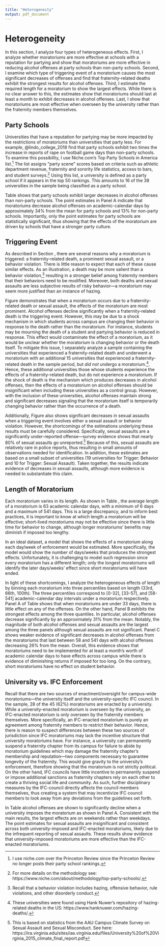 ```yaml
---
title: "Heterogeneity"
output: pdf_document
---
```


<!-- ```{r setup, include=FALSE} -->
<!-- knitr::opts_chunk$set(echo = TRUE) -->
<!-- ``` -->

# Heterogeneity \label{section:heterogeneity}

In this section, I analyze four types of heterogeneous effects. First, I analyze whether moratoriums are more effective at schools with a reputation for partying and show that moratoriums are more effective in reducing alcohol offenses at party schools than non-party schools. Second, I examine which type of triggering event of a moratorium causes the most significant decreases of offenses and find that fraternity-related deaths exhibit the strongest results for alcohol offenses. Third, I estimate the required length for a moratorium to show the largest effects. While there is no clear answer to this, the estimates show that moratoriums should last at least a month to exhibit decreases in alcohol offenses. Last, I show that moratoriums are most effective when overseen by the university rather than the fraternity members themselves. 

## Party Schools

Universities that have a reputation for partying may be more impacted by the restrictions of moratoriums than universities that party less. For example, @lindo_college_2018 find that party schools exhibit two times the increase in reports of rape on football game days than non-party schools. To examine this possibility, I use Niche.com's Top Party Schools in America list.^[I use niche.com over the Princeton Review since the Princeton Review no longer posts their party school rankings.] The list assigns "party scene" scores based on criteria such as athletic department revenue, fraternity and sorority life statistics, access to bars, and student surveys.^[For more details on the methodology see: https://www.niche.com/about/methodology/top-party-schools/.]  Using this list, a university is defined as a party school if it appears in the top 50 rankings. This amounts to 16 of the 38 universities in the sample being classified as a party school. 

Table \ref{party_school_table} shows that party schools exhibit larger decreases in alcohol offenses than non-party schools. The point estimates in Panel A indicate that moratoriums decrease alcohol offenses on academic-calendar days by approximately 34% from the mean for party schools and 13% for non-party schools. Importantly, only the point estimates for party schools are statistically significant, thus showing that the effects of the moratorium are driven by schools that have a stronger party culture. 

## Triggering Event

As described in Section \ref{section:background}, there are several reasons why a moratorium is triggered: a fraternity-related death, a prominent sexual assault, or a behavior violation. There is little reason to expect that each of these cause similar effects. As an illustration, a death may be more salient than a behavior violation,^[Recall that a behavior violation includes hazing, offensive behavior, rule violations, and other disorderly conduct.] resulting in a stronger belief among fraternity members that their behaviors need to be modified. Moreover, both deaths and sexual assaults are less subjective results of risky behavior—a moratorium may seem more justified than an instance of hazing. 

Figure \ref{trigger_reg_graph} demonstrates that when a moratorium occurs due to a fraternity-related death or sexual assault, the effects of the moratorium are most prominent. Alcohol offenses decline significantly when a fraternity-related death is the triggering event. However, this may be due to a shock mechanism in which students across campus are changing their behavior in response to the death rather than the moratorium. For instance, students may be mourning the death of a student and partying behavior is reduced in response. This effect would contaminate the effect of a moratorium, as it would be unclear whether the moratorium is changing behavior or the death itself. To mitigate this issue, I separately analyze a sample containing the universities that experienced a fraternity-related death and underwent a moratorium with an additional 15 universities that experienced a fraternity-related death in the sample period, but *did not* undergo a moratorium.^[These universities were found using Hank Nuwer's repository of hazing-related deaths in the US: https://www.hanknuwer.com/hazing-deaths/.]. Hence, these additional universities those whose students experience the effects of a fraternity-related death, but do not experience a moratorium. If the shock of death is the mechanism which produces decreases in alcohol offenses, then the effects of a moratorium on alcohol offenses should be insignificant when including these universities as a control group. However, with the inclusion of these universities, alcohol offenses maintain strong and significant decreases signaling that the moratorium itself is temporarily changing behavior rather than the occurrence of a death.

Additionally, Figure \ref{trigger_reg_graph} also shows significant decreases in sexual assaults when a triggering event involves either a sexual assault or behavior violation. However, the shortcomings of the estimations underlying these results must be carefully considered. Specifically, sexual assaults are a significantly under-reported offense—survey evidence shows that nearly 80% of sexual assaults go unreported.^[This is based on statistics from the AAU Campus Climate Survey on Sexual Assault and Sexual Misconduct. See here: https://ira.virginia.edu/sites/ias.virginia.edu/files/University%20of%20Virginia_2015_climate_final_report.pdf] Because of this, sexual assaults are relatively rare in police reports, thus resulting in small amounts of observations needed for identification. In addition, these estimates are based on a small subset of universities (19 universities for Trigger: Behavior and 10 for Trigger: Sexual Assault). Taken together, the results indicate evidence of decreases in sexual assaults, although more evidence is needed to substantiate this claim.

## Length of Moratorium

Each moratorium varies in its length. As shown in Table \ref{summary_stats}, the average length of a moratorium is 63 academic calendar days, with a minimum of 6 days and a maximum of 541 days. This is a large discrepancy, and to inform best practices, it is important to know at which length a moratorium will be effective; short-lived moratoriums may not be effective since there is little time for behavior to change, although longer moratoriums' benefits may diminish if imposed too lengthy. 

In an ideal dataset, a model that shows the effects of a moratorium along each day/week of enforcement would be estimated. More specifically, the model would show the number of days/weeks that produces the strongest effects. Unfortunately, it is challenging to model such regression since every moratorium has a different length; only the longest moratoriums will identify the later days/weeks' effect since short moratoriums will have ended. 

In light of these shortcomings, I analyze the heterogeneous effects of length by binning each moratorium into three percentiles based on length (33rd, 66th, 100th). The three percentiles correspond to [0-32], [33-57], and [58-541] academic-calendar day intervals under a moratorium respectively. Panel A of Table \ref{quantile_table} shows that when moratoriums are under 33 days, there is little effect on any of the offenses. On the other hand, Panel B exhibits the strongest effects among the three quantiles. In particular, alcohol offenses decrease significantly by an approximately 31% from the mean. Notably, the magnitude of both alcohol offenses and sexual assaults are the largest among the three panels although sexual assaults are not significant. Panel C shows weaker evidence of significant decreases in alcohol offenses from the moratoriums that last between 58 and 541 days with alcohol offenses decreasing 26% from the mean. Overall, this evidence shows that moratoriums need to be implemented for at least a month's worth of academic calendar days to have effects across campus while there is evidence of diminishing returns if imposed for too long. On the contrary, short moratoriums have no effect on student behavior.

## University vs. IFC Enforcement

Recall that there are two sources of enactment/oversight for campus-wide moratoriums—the university itself and the university-specific IFC council. In the sample, 28 of the 45 (62%) moratoriums are enacted by a university. While a university-enacted moratorium is overseen by the university, an IFC-enacted moratorium is only overseen by the fraternity members themselves. More specifically, an IFC-enacted moratorium is purely an agreement among fraternity members to restrict their behavior. Hence, there is reason to suspect differences between these two sources of jurisdiction since IFC moratoriums may lack the incentive structure that university moratoriums have. For instance, a university can permanently suspend a fraternity chapter from its campus for failure to abide by moratorium guidelines which may damage the fraternity chapter's membership and reputation—two components necessary to guarantee longevity of the fraternity. This would give gravity to the university's enforcement, therefore showing that the moratorium is not strictly political. On the other hand, IFC councils have little incentive to permanently suspend or impose additional sanctions as fraternity chapters rely on each other to create a thriving social life and community. As such, further disciplinary measures by the IFC-council directly affects the council members themselves, thus creating a system that may incentivize IFC council members to look away from any deviations from the  guidelines set forth.

In Table \ref{ifc_uni_table} alcohol offenses are shown to significantly decline when a university imposes the moratorium as shown in Panel A. Consistent with the main results, the largest effects are on weekends rather than weekdays. The point estimates for sexual assaults are insignificant and consistent across both university-imposed and IFC-enacted moratoriums, likely due to the infrequent reporting of sexual assaults. These results show evidence that university-imposed moratoriums are more effective than the IFC-enacted moratoriums.
